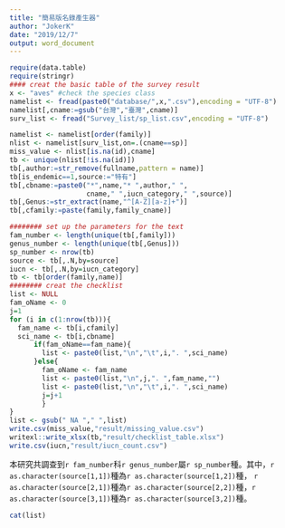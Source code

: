 ```yaml
---
title: "簡易版名錄產生器"
author: "JokerK"
date: "2019/12/7"
output: word_document
---
```


```r
require(data.table)
require(stringr)
#### creat the basic table of the survey result
x <- "aves" #check the species class
namelist <- fread(paste0("database/",x,".csv"),encoding = "UTF-8")
namelist[,cname:=gsub("台灣","臺灣",cname)]
surv_list <- fread("Survey_list/sp_list.csv",encoding = "UTF-8")

namelist <- namelist[order(family)]
nlist <- namelist[surv_list,on=.(cname==sp)]
miss_value <- nlist[is.na(id),cname]
tb <- unique(nlist[!is.na(id)])
tb[,author:=str_remove(fullname,pattern = name)]
tb[is_endemic==1,source:="特有"]
tb[,cbname:=paste0("*",name,"* ",author," ",
                   cname," ",iucn_category," ",source)]
tb[,Genus:=str_extract(name,"^[A-Z][a-z]+")]
tb[,cfamily:=paste(family,family_cname)]

######## set up the parameters for the text
fam_number <- length(unique(tb[,family]))
genus_number <- length(unique(tb[,Genus]))
sp_number <- nrow(tb)
source <- tb[,.N,by=source]
iucn <- tb[,.N,by=iucn_category]
tb <- tb[order(family,name)]
######## creat the checklist
list <- NULL
fam_oName <- 0
j=1
for (i in c(1:nrow(tb))){
  fam_name <- tb[i,cfamily]
  sci_name <- tb[i,cbname]
      if(fam_oName==fam_name){
        list <- paste0(list,"\n","\t",i,". ",sci_name)
      }else{
        fam_oName <- fam_name
        list <- paste0(list,"\n",j,". ",fam_name,"")
        list <- paste0(list,"\n","\t",i,". ",sci_name)
        j=j+1
        }
}
list <- gsub(" NA "," ",list)
write.csv(miss_value,"result/missing_value.csv")
writexl::write_xlsx(tb,"result/checklist_table.xlsx")
write.csv(iucn,"result/iucn_count.csv")

```

本研究共調查到`r fam_number`科`r genus_number`屬`r sp_number`種。其中，`r as.character(source[1,1])`種為`r as.character(source[1,2])`種， `r as.character(source[2,1])`種為`r as.character(source[2,2])`種，`r as.character(source[3,1])`種為`r as.character(source[3,2])`種。  

```r
cat(list)
```
